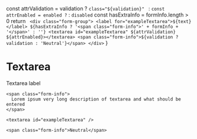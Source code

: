 
  const attrValidation = validation ? `class="${validation}" ` : ``
  const attrEnabled = enabled ? `` : `disabled`
  const hasExtraInfo = formInfo.length > 0
  return `
    <div class="form-group">
      <label for="exampleTextarea">${text}</label>
      ${hasExtraInfo ? '<span class="form-info">' + formInfo + '</span>' : ''}
      <textarea id="exampleTextarea" ${attrValidation} ${attrEnabled}></textarea>
      <span class="form-info">${validation ? validation : 'Neutral'}</span>
    </div>`
}

<Meta of={TextareaStories} />

<Story of={TextareaStories.Textarea} />

# Textarea

<Canvas>
  <div class="form-group">
    <label for="exampleTextarea">Textarea label</label>

    <span class="form-info">
      Lorem ipsum very long description of textarea and what should be entered
    </span>

    <textarea id="exampleTextarea" />

    <span class="form-info">Neutral</span>
  </div>
</Canvas>

